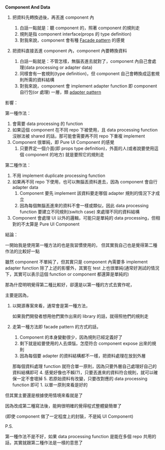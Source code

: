 **Component And Data**

1. 把資料先轉換過後，再丟進 component 內
    1. 白話一點就是：聽 component 的，照著 component 的規則走
    2. 規則是指 component interface(props 的 type definition)
    3. 對我來說，component 會有種 [Facade pattern](https://refactoring.guru/design-patterns/facade) 的感覺
    
2. 把資料直接丟進 component 內，component 內要轉換資料
    1. 白話一點就是：不管怎樣，無腦丟進去就對了，component 內自己會處理(data processing or adapter data)
    2. 同樣會有一套規則(type definition)，但 component 自己會轉換成這套規則所需的資料結構
    3. 對我來說，component 會 implement adapter function
    即 component 自行包(or 處理) 一層，類 [adapter pattern](https://refactoring.guru/design-patterns/adapter)

影響：

第一種作法：

1. 會需要 data processing 的 function
2. 如果這個 component 在不同 repo 下被使用，且 data processing function 沒辦法被 shared 的話，那可能會需要再不同 repo 下重複 implement
3. Component 很單純，即 Pure UI Component 的感覺
    1. 只要界定一個介面(即 props type definition)，外面的人(或者說要使用這個 component 的地方) 就是要照它的規則走

第二種作法：

1. 不用 implement duplicate processing function
2. 如果再不同 repo 下使用，也可以無腦丟資料進去，因為 component 會自行 adapter data
    1. Component 要先 implement 該資料要走哪個 adapter 規則的情況下才成立
    2. 因為每個無腦丟進來的資料不會一樣或類似，因此 data processing function 要建立不同規則(switch case) 來處理不同的資料結構
3. Component 會處理 UI 以外的邏輯，可能只是單純的 data processing，但相對的不太算是 Pure UI Component

結論：

一開始我是使用第一種方法的也是我習慣使用的，
但其實我自己也是覺得第二種作法的比較好一點

雖然 component 不單純了，但其實只是 component 內需要多 implement adapter function 除了上述的影響外，其實在 test 上也很單純(通常好測試的情況下，其實可以表示這個 function or component 都還算是單純的)

那為什麼明明覺得第二種比較好，卻還是以第一種的方式去實作呢，

主要是因為，

1. 以開源專案來看，通常會是第一種方法，
    
    如果我們開發者想用他們實作出來的 library 的話，就得照他們的規則走
    
2. 走第一種方法即 facade pattern 的方式的話，
    1. Component 的本身變動很少，因為規則已經定義好了
    2. 剩下就是給要使用的人去煩惱，怎麼符合 component expose 出來的規則
    3. 因為每個要 adapter 的資料結構都不一樣，把資料處理在放到外層
    
    那每個資料處理 function 就符合單一原則，因為只要外層自己處理好自己的資料結構即可
    4. 感覺好像也不賴(?)，只要丟進來的資料符合規則，就可以確保一定不會壞掉
    5. 若原始資料有改變，只要改對應的 data processing function 即可
        1. 以單一原則來看是好的

但其實主要還是根據使用情境來看就是了

因為改成第二種寫法後，能夠很明確的覺得程式整體變簡單了

(即使 component 做了一定程度上的封裝，不是純 UI Component)

P.S.

第一種作法不是不好，如果 data processing function 是能在多個 repo 共用的話，其實就跟第二種作法是一樣的意思了